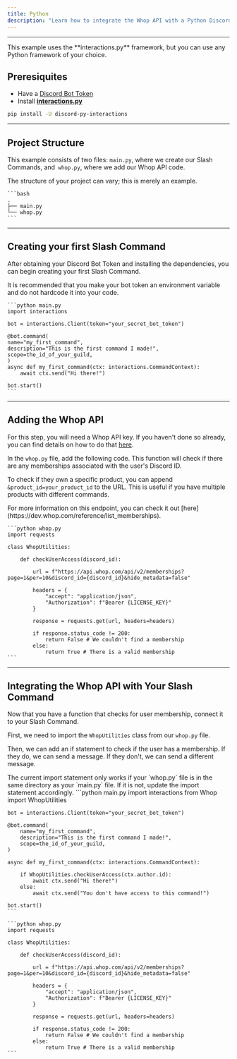 ```yaml
---
title: Python
description: "Learn how to integrate the Whop API with a Python Discord bot to restrict access to bot commands based on user membership."
---
```


---

<Note>
  This example uses the **interactions.py** framework, but you can use any
  Python framework of your choice.
</Note>

## Preresiquites

- Have a [Discord Bot Token](https://www.writebots.com/discord-bot-token/)
- Install [**interactions.py**](https://pypi.org/project/discord-py-interactions/)

```bash
pip install -U discord-py-interactions
```

---

## Project Structure

This example consists of two files: `main.py`, where we create our Slash Commands, and` whop.py`, where we add our Whop API code.

<Note>The structure of your project can vary; this is merely an example.</Note>

    ```bash
    .
    ├── main.py
    └── whop.py
    ```

---

## Creating your first Slash Command

After obtaining your Discord Bot Token and installing the dependencies, you can begin creating your first Slash Command.

<Warning>
  It is recommended that you make your bot token an environment variable and do
  not hardcode it into your code.
</Warning>

    ```python main.py
    import interactions

    bot = interactions.Client(token="your_secret_bot_token")

    @bot.command(
    name="my_first_command",
    description="This is the first command I made!",
    scope=the_id_of_your_guild,
    )
    async def my_first_command(ctx: interactions.CommandContext):
        await ctx.send("Hi there!")

    bot.start()
    ```

---

## Adding the Whop API

For this step, you will need a Whop API key. If you haven't done so already, you can find details on how to do that [here](/authorization#api-keys).

In the `whop.py` file, add the following code. This function will check if there are any memberships associated with the user's Discord ID.

To check if they own a specific product, you can append `&product_id=your_product_id` to the URL. This is useful if you have multiple products with different commands.

<Note>
  For more information on this endpoint, you can check it out
  [here](https://dev.whop.com/reference/list_memberships).
</Note>

    ```python whop.py
    import requests

    class WhopUtilities:

        def checkUserAccess(discord_id):

            url = f"https://api.whop.com/api/v2/memberships?page=1&per=10&discord_id={discord_id}&hide_metadata=false"

            headers = {
                "accept": "application/json",
                "Authorization": f"Bearer {LICENSE_KEY}"
            }

            response = requests.get(url, headers=headers)

            if response.status_code != 200:
                return False # We couldn't find a membership
            else:
                return True # There is a valid membership
    ```

---

## Integrating the Whop API with Your Slash Command

Now that you have a function that checks for user membership, connect it to your Slash Command.

First, we need to import the `WhopUtilities` class from our `whop.py` file.

Then, we can add an if statement to check if the user has a membership. If they do, we can send a message. If they don't, we can send a different message.

<Warning>
  The current import statement only works if your `whop.py` file is in the same
  directory as your `main.py` file. If it is not, update the import statement
  accordingly.
</Warning>

<CodeGroup>
    ```python main.py
    import interactions
    from Whop import WhopUtilities

    bot = interactions.Client(token="your_secret_bot_token")

    @bot.command(
        name="my_first_command",
        description="This is the first command I made!",
        scope=the_id_of_your_guild,
    )

    async def my_first_command(ctx: interactions.CommandContext):

        if WhopUtilities.checkUserAccess(ctx.author.id):
            await ctx.send("Hi there!")
        else:
            await ctx.send("You don't have access to this command!")

    bot.start()
    ```

    ```python whop.py
    import requests

    class WhopUtilities:

        def checkUserAccess(discord_id):

            url = f"https://api.whop.com/api/v2/memberships?page=1&per=10&discord_id={discord_id}&hide_metadata=false"

            headers = {
                "accept": "application/json",
                "Authorization": f"Bearer {LICENSE_KEY}"
            }

            response = requests.get(url, headers=headers)

            if response.status_code != 200:
                return False # We couldn't find a membership
            else:
                return True # There is a valid membership
    ```

</CodeGroup>
